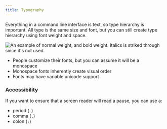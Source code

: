 ```yaml
---
title: Typography
---
```



Everything in a command line interface is text, so type hierarchy is important. All type is the same size and font, but you can still create type hierarchy using font weight and space.

<img src={Typography} alt="An example of normal weight, and bold weight. Italics is striked through since it's not used." />

- People customize their fonts, but you can assume it will be a monospace
- Monospace fonts inherently create visual order
- Fonts may have variable unicode support

### Accessibility

If you want to ensure that a screen reader will read a pause, you can use a:
- period (`.`)
- comma (`,`)
- colon (`:`)
